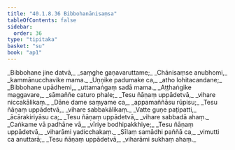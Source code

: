 ```yaml
---
title: "40.1.8.36 Bibbohanānisaṃsa"
tableOfContents: false
sidebar:
  order: 36
type: "tipitaka"
basket: "su"
book: "ap1"
---
```



<DynamicBreadcrumb />

<Division number="180" book="ap1" bookNo="20" page="367">

<Paragraph number="4477" type="verses" book="ap1">
_Bibbohane jine datvā,_  
_saṃghe gaṇavaruttame;_  
_Chānisaṃse anubhomi,_  
_kammānucchavike mama._  

</Paragraph>

</Division>
<Division number="181" book="ap1" bookNo="20" page="367">

<Paragraph number="4478" type="verses" book="ap1">
_Uṇṇike padumake ca,_  
_atho lohitacandane;_  
_Bibbohane upādhemi,_  
_uttamaṅgaṃ sadā mama._  

</Paragraph>

</Division>
<Division number="182" book="ap1" bookNo="20" page="367">

<Paragraph number="4479" type="verses" book="ap1">
_Aṭṭhaṅgike maggavare,_  
_sāmaññe caturo phale;_  
_Tesu ñāṇaṃ uppādetvā,_  
_vihare niccakālikaṃ._  

</Paragraph>

</Division>
<Division number="183" book="ap1" bookNo="20" page="367">

<Paragraph number="4480" type="verses" book="ap1">
_Dāne dame saṃyame ca,_  
_appamaññāsu rūpisu;_  
_Tesu ñāṇaṃ uppādetvā,_  
_vihare sabbakālikaṃ._  

</Paragraph>

</Division>
<Division number="184" book="ap1" bookNo="20" page="367">

<Paragraph number="4481" type="verses" book="ap1">
_Vatte guṇe paṭipatti,_  
_ācārakiriyāsu ca;_  
_Tesu ñāṇaṃ uppādetvā,_  
_vihare sabbadā ahaṃ._  

</Paragraph>

</Division>
<Division number="185" book="ap1" bookNo="20" page="367">

<Paragraph number="4482" type="verses" book="ap1">
_Caṅkame vā padhāne vā,_  
_vīriye bodhipakkhiye;_  
_Tesu ñāṇaṃ uppādetvā,_  
_viharāmi yadicchakaṃ._  

</Paragraph>

</Division>
<Division number="186" book="ap1" bookNo="20" page="368">

<Paragraph number="4483" type="verses" book="ap1">
_Sīlaṃ samādhi paññā ca,_  
_vimutti ca anuttarā;_  
_Tesu ñāṇaṃ uppādetvā,_  
_viharāmi sukhaṃ ahaṃ._
</Paragraph>
</Division>
